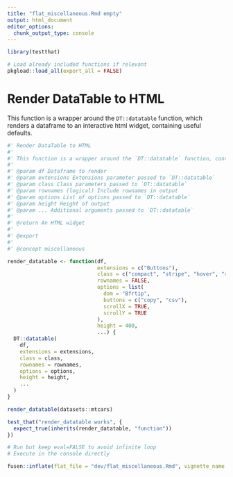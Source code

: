 ```yaml
---
title: "flat_miscellaneous.Rmd empty"
output: html_document
editor_options: 
  chunk_output_type: console
---
```


```r
library(testthat)
```

```r
# Load already included functions if relevant
pkgload::load_all(export_all = FALSE)
```

# Render DataTable to HTML

This function is a wrapper around the `DT::datatable` function, which renders a dataframe to an interactive html widget, containing useful defaults.

    
```r
#' Render DataTable to HTML
#'
#' This function is a wrapper around the `DT::datatable` function, containing useful defaults.
#'
#' @param df Dataframe to render
#' @param extensions Extensions parameter passed to `DT::datatable`
#' @param class Class parameters passed to `DT::datatable`
#' @param rownames (logical) Include rownames in output
#' @param options List of options passed to `DT::datatable`
#' @param height Height of output
#' @param ... Additional arguments passed to `DT::datatable`
#'
#' @return An HTML widget
#'
#' @export
#'
#' @concept miscellaneous

render_datatable <- function(df,
                             extensions = c("Buttons"),
                             class = c("compact", "stripe", "hover", "row-border"),
                             rownames = FALSE,
                             options = list(
                               dom = "Bfrtip",
                               buttons = c("copy", "csv"),
                               scrollX = TRUE,
                               scrollY = TRUE
                             ),
                             height = 400,
                             ...) {
  DT::datatable(
    df,
    extensions = extensions,
    class = class,
    rownames = rownames,
    options = options,
    height = height,
    ...
  )
}
```
  
```r
render_datatable(datasets::mtcars)
```
  
```r
test_that("render_datatable works", {
  expect_true(inherits(render_datatable, "function"))
})
```
  
```r
# Run but keep eval=FALSE to avoid infinite loop
# Execute in the console directly

fusen::inflate(flat_file = "dev/flat_miscellaneous.Rmd", vignette_name = "Miscellaneous Functions")
```
